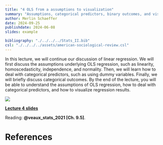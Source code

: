 ```yaml
---
title: "4 OLS from a assumptions to visualization"
summary: "Assumptions, categorical predictors, binary outcomes, and visualization"
author: Merlin Schaeffer
date: 2024-09-25
publishdate: 2024-06-08
slides: example

bibliography: "./../../../Stats_II.bib"
csl: "./../../../assets/american-sociological-review.csl"
---
```


In this lecture, we will continue our discussion of linear regression. We will first discuss the assumptions underlying OLS regression, such as linearity, homoscedasticity, independence, and normality. Then, we will learn how to deal with categorical predictors, such as using dummy variables. Finally, we will briefly discuss categorical outcomes. By the end of the lecture, you will be able to understand the assumptions of OLS regression, how to deal with categorical predictors, and how to visualize regression results.

![](/Lectures/4-OLS-Wisdom/4-OLS-Wisdoms_files/figure-html/Predplot-1.png)

[**Lecture 4 slides**](/Lectures/4-OLS-Wisdom/4-OLS-Wisdoms.html)

Reading: **@veaux_stats_2021[Ch. 9.5]**.

# References
